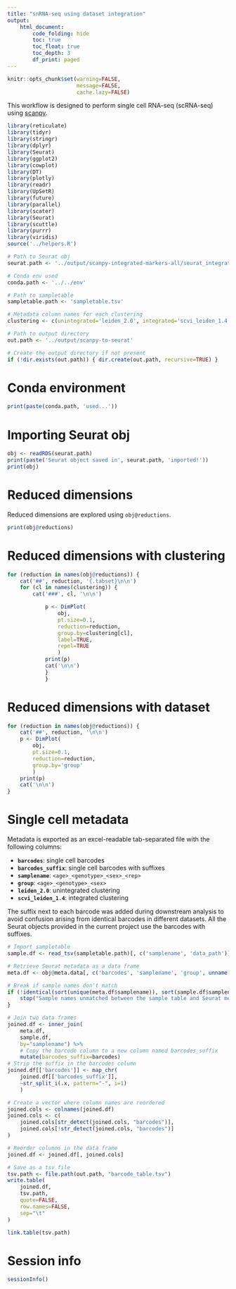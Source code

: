 ```yaml
---
title: "snRNA-seq using dataset integration"
output:
    html_document:
        code_folding: hide
        toc: true
        toc_float: true
        toc_depth: 3
        df_print: paged
---
```



```r
knitr::opts_chunk$set(warning=FALSE,
                      message=FALSE,
                      cache.lazy=FALSE)
```

This workflow is designed to perform single cell RNA-seq (scRNA-seq) using 
[scanpy](https://genomebiology.biomedcentral.com/articles/10.1186/s13059-017-1382-0).

```r
library(reticulate)
library(tidyr)
library(stringr)
library(dplyr)
library(Seurat)
library(ggplot2)
library(cowplot)
library(DT)
library(plotly)
library(readr)
library(UpSetR)
library(future)
library(parallel)
library(scater)
library(Seurat)
library(scuttle)
library(purrr)
library(viridis)
source('../helpers.R')
```

```r
# Path to Seurat obj
seurat.path <- '../output/scanpy-integrated-markers-all/seurat_integrated_markers.rds'

# Conda env used
conda.path <- '../../env'

# Path to sampletable
sampletable.path <- 'sampletable.tsv'

# Metadata column names for each clustering
clustering <- c(unintegrated='leiden_2.0', integrated='scvi_leiden_1.4')

# Path to output directory
out.path <- '../output/scanpy-to-seurat'

# Create the output directory if not present
if (!dir.exists(out.path)) { dir.create(out.path, recursive=TRUE) }
```

# Conda environment

```r
print(paste(conda.path, 'used...'))
```

# Importing Seurat obj

```r
obj <- readRDS(seurat.path)
print(paste('Seurat object saved in', seurat.path, 'imported!'))
print(obj)
```

# Reduced dimensions

Reduced dimensions are explored using `obj@reductions`.

```r

print(obj@reductions)

```

# Reduced dimensions with clustering {.tabset}

```r

for (reduction in names(obj@reductions)) {
    cat('##', reduction, '{.tabset}\n\n')
    for (cl in names(clustering)) {
        cat('###', cl, '\n\n')

            p <- DimPlot(
                obj,
                pt.size=0.1,
                reduction=reduction,
                group.by=clustering[cl],
                label=TRUE,
                repel=TRUE
                )
            print(p)
            cat('\n\n')
            }
            }


```

# Reduced dimensions with dataset {.tabset}


```r

for (reduction in names(obj@reductions)) {
    cat('##', reduction, '\n\n')
    p <- DimPlot(
        obj,
        pt.size=0.1,
        reduction=reduction,
        group.by='group'
        )
    print(p)
    cat('\n\n')
}


```

# Single cell metadata

Metadata is exported as an excel-readable tab-separated file with the following columns:

- **`barcodes`**: single cell barcodes
- **`barcodes_suffix`**: single cell barcodes with suffixes
- **`samplename`**: `<age>_<genotype>_<sex>_<rep>`
- **`group`**: `<age>_<genotype>_<sex>`
- **`leiden_2.0`**: unintegrated clustering
- **`scvi_leiden_1.4`**: integrated clustering

The suffix next to each barcode was added during downstream analysis to avoid confusion 
arising from identical barcodes in different datasets. All the Seurat objects provided 
in the current project use the barcodes with suffixes.

```r

# Import sampletable
sample.df <- read_tsv(sampletable.path)[, c('samplename', 'data_path')]

# Retrieve Seurat metadata as a data frame
meta.df <- obj@meta.data[, c('barcodes', 'samplename', 'group', unname(clustering))]

# Break if sample names don't match
if (!identical(sort(unique(meta.df$samplename)), sort(sample.df$samplename))) {
    stop("Sample names unmatched between the sample table and Seurat metadata!")
}

# Join two data frames
joined.df <- inner_join(
    meta.df,
    sample.df,
    by="samplename") %>%
    # Copy the barcode column to a new column named barcodes_suffix
    mutate(barcodes_suffix=barcodes)
# Strip the suffix in the barcodes column
joined.df[['barcodes']] <- map_chr(
    joined.df[['barcodes_suffix']],
    ~str_split_i(.x, pattern="-", i=1)
    )

# Create a vector where column names are reordered
joined.cols <- colnames(joined.df)
joined.cols <- c(
    joined.cols[str_detect(joined.cols, "barcodes")],
    joined.cols[!str_detect(joined.cols, "barcodes")]
)

# Reorder columns in the data frame
joined.df <- joined.df[, joined.cols]

# Save as a tsv file
tsv.path <- file.path(out.path, "barcode_table.tsv")
write.table(
    joined.df,
    tsv.path,
    quote=FALSE,
    row.names=FALSE,
    sep="\t"
)

link.table(tsv.path)
```

# Session info

```r
sessionInfo()
```
